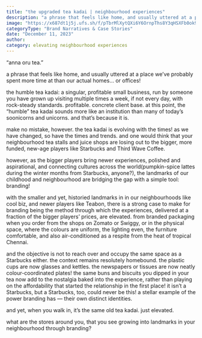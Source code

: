 ```yaml
---
title: "the upgraded tea kadai | neighbourhood experiences"
description: "a phrase that feels like home, and usually uttered at a place we’ve probably spent more time at than our actual homes… or offices!"
image: "https://x687dt1j5j.ufs.sh/f/pTbrMlXytQXi6Y6OrnpThs8Y3qHSXFb0ok97ftJVZcnBQCEw"
categoryType: "Brand Narratives & Case Stories"
date: "December 11, 2023"
author:
category: elevating neighbourhood experiences
---
```


“anna oru tea.”

a phrase that feels like home, and usually uttered at a place we’ve probably spent more time at than our actual homes… or offices!

the humble tea kadai: a singular, profitable small business, run by someone you have grown up visiting multiple times a week, if not every day, with rock-steady standards. profitable. concrete client base. at this point, the “humble” tea kadai sounds more like an institution than many of today’s soonicorns and unicorns. and that’s because it is.

make no mistake, however. the tea kadai is evolving with the times! as we have changed, so have the times and trends. and one would think that your neighbourhood tea stalls and juice shops are losing out to the bigger, more funded, new-age players like Starbucks and Third Wave Coffee.

however, as the bigger players bring newer experiences, polished and aspirational, and connecting cultures across the world(pumpkin-spice lattes during the winter months from Starbucks, anyone?), the landmarks of our childhood and neighbourhood are bridging the gap with a simple tool: branding!

with the smaller and yet, historied landmarks in in our neighbourhoods like cool biz, and newer players like Teabon, there is a strong case to make for branding being the method through which the experiences, delivered at a fraction of the bigger players’ prices, are elevated. from branded packaging when you order from the shops on Zomato or Swiggy, or in the physical space, where the colours are uniform, the lighting even, the furniture comfortable, and also air-conditioned as a respite from the heat of tropical Chennai.

and the objective is not to reach over and occupy the same space as a Starbucks either. the context remains resolutely homebound. the plastic cups are now glasses and kettles. the newspapers or tissues are now neatly colour-coordinated plates! the same buns and biscuits you dipped in your tea now add to the nostalgia baked into the experience, rather than playing on the affordability that started the relationship in the first place! it isn’t a Starbucks, but a Starbucks, too, could never be this! a stellar example of the power branding has — their own distinct identities.

and yet, when you walk in, it’s the same old tea kadai. just elevated.

what are the stores around you, that you see growing into landmarks in your neighbourhood through branding?

